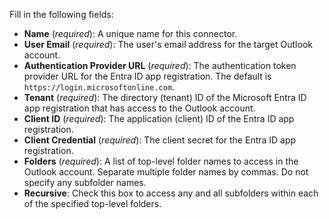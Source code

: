 Fill in the following fields:

- **Name** (_required_): A unique name for this connector.
- **User Email** (_required_): The user's email address for the target Outlook account.
- **Authentication Provider URL** (_required_): The authentication token provider URL for the Entra ID app registration. The default is `https://login.microsoftonline.com`.
- **Tenant** (_required_): The directory (tenant) ID of the Microsoft Entra ID app registration that has access to the Outlook account.
- **Client ID** (_required_): The application (client) ID of the Entra ID app registration.
- **Client Credential** (_required_): The client secret for the Entra ID app registration.
- **Folders** (_required_): A list of top-level folder names to access in the Outlook account. Separate multiple folder names by commas. Do not specify any subfolder names.
- **Recursive**: Check this box to access any and all subfolders within each of the specified top-level folders.